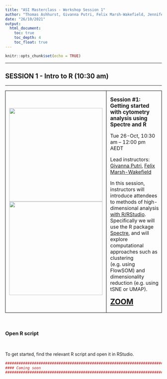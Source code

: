 ```yaml
---
title: "ASI Masterclass - Workshop Session 1"
author: "Thomas Ashhurst, Givanna Putri, Felix Marsh-Wakefield, Jennifer Habel, Wuji Zhang"
date: "26/10/2021"
output:
  html_document:
    toc: true
    toc_depth: 4
    toc_float: true
---
```


```r
knitr::opts_chunk$set(echo = TRUE)
```

---


## SESSION 1 - Intro to R (10:30 am)

---

<table class="table gmisc_table">
  <tbody>
    <tr>
      <td style="padding-left:.75em;padding-right:.75em;width:30%; border-left:1px solid #000;border-top:1px solid #000;border-bottom:1px solid #000;border-right:1px solid #000;text-align:left; vertical-align:middle">
          <img src="https://blog.desdelinux.net/wp-content/uploads/2019/02/rstudio-og.png.webp" width="300">
          <img src="https://raw.githubusercontent.com/ImmuneDynamics/ImmuneDynamics.github.io/master/images/Spectre%20logo%20wide.png" width="300">
      </td>
      <td style="padding-left:.75em;width:70%; border-left:1px solid #000;border-top:1px solid #000;border-bottom:1px solid #000;border-right:1px solid #000;text-align:left; vertical-align:top">
        <p><b><span style="font-size: 17px">
          Session #1: Getting started with cytometry analysis using Spectre and R
         </span></b></p>
         <p>
           Tue 26-Oct, 10:30 am – 12:00 pm AEDT
        </p>
         <p>
          Lead instructors: 
           <a href="https://immunedynamics.io/givanna-putri/" target="_blank" rel="noopener noreferrer">Givanna Putri</a>, 
           <a href="https://immunedynamics.io/felix-marsh-wakefield/" target="_blank" rel="noopener noreferrer">Felix Marsh-Wakefield</a>
        </p>
        <p>
          In this session, instructors will introduce attendees to methods of high-dimensional analysis <a href="https://immunedynamics.io/spectre/getting-started/">with R/RStudio</a>. Specifically we will use the R package <a href="https://immunedynamics.io/spectre/">Spectre</a>, and will explore computational approaches such as clustering (e.g. using FlowSOM) and dimensionality reduction (e.g. using tSNE or UMAP).
        </p>
        <p> </p>
        <p><b><span style="font-size: 24px">
          <a href="https://uni-sydney.zoom.us/j/87264630449" target="_blank" rel="noopener noreferrer">ZOOM</a>
        </span></b></p>
      </td>
      </tr>
    </tbody>
</table>

<br />

### Open R script

<br />

To get started, find the relevant R script and open it in RStudio.

```r
#######################################################################################################
#### Coming soon
#######################################################################################################
```


```r

```



<br />



